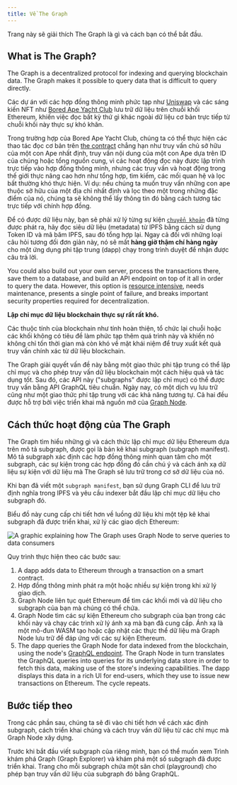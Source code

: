 ```yaml
---
title: Về The Graph
---
```


Trang này sẽ giải thích The Graph là gì và cách bạn có thể bắt đầu.

## What is The Graph?

The Graph is a decentralized protocol for indexing and querying blockchain data. The Graph makes it possible to query data that is difficult to query directly.

Các dự án với các hợp đồng thông minh phức tạp như [Uniswap](https://uniswap.org/) và các sáng kiến NFT như [Bored Ape Yacht Club](https://boredapeyachtclub.com/) lưu trữ dữ liệu trên chuỗi khối Ethereum, khiến việc đọc bất kỳ thứ gì khác ngoài dữ liệu cơ bản trực tiếp từ chuỗi khối này thực sự khó khăn.

Trong trường hợp của Bored Ape Yacht Club, chúng ta có thể thực hiện các thao tác đọc cơ bản trên [the contract](https://etherscan.io/address/0xbc4ca0eda7647a8ab7c2061c2e118a18a936f13d#code) chẳng hạn như truy vấn chủ sở hữu của một con Ape nhất định, truy vấn nội dung của một con Ape dựa trên ID của chúng hoặc tổng nguồn cung, vì các hoạt động đọc này được lập trình trực tiếp vào hợp đồng thông minh, nhưng các truy vấn và hoạt động trong thế giới thực nâng cao hơn như tổng hợp, tìm kiếm, các mối quan hệ và lọc bất thường khó thực hiện. Ví dụ: nếu chúng ta muốn truy vấn những con ape thuộc sở hữu của một địa chỉ nhất định và lọc theo một trong những đặc điểm của nó, chúng ta sẽ không thể lấy thông tin đó bằng cách tương tác trực tiếp với chính hợp đồng.

Để có được dữ liệu này, bạn sẽ phải xử lý từng sự kiện [`chuyển khoản`](https://etherscan.io/address/0xbc4ca0eda7647a8ab7c2061c2e118a18a936f13d#code#L1746) đã từng được phát ra, hãy đọc siêu dữ liệu (metadata) từ IPFS bằng cách sử dụng Token ID và mã băm IPFS, sau đó tổng hợp lại. Ngay cả đối với những loại câu hỏi tương đối đơn giản này, nó sẽ mất **hàng giờ thậm chí hàng ngày** cho một ứng dụng phi tập trung (dapp) chạy trong trình duyệt để nhận được câu trả lời.

You could also build out your own server, process the transactions there, save them to a database, and build an API endpoint on top of it all in order to query the data. However, this option is [resource intensive](/network/benefits/), needs maintenance, presents a single point of failure, and breaks important security properties required for decentralization.

**Lập chỉ mục dữ liệu blockchain thực sự rất rất khó.**

Các thuộc tính của blockchain như tính hoàn thiện, tổ chức lại chuỗi hoặc các khối không có tiêu đề làm phức tạp thêm quá trình này và khiến nó không chỉ tốn thời gian mà còn khó về mặt khái niệm để truy xuất kết quả truy vấn chính xác từ dữ liệu blockchain.

The Graph giải quyết vấn đề này bằng một giao thức phi tập trung có thể lập chỉ mục và cho phép truy vấn dữ liệu blockchain một cách hiệu quả và tác dụng tốt. Sau đó, các API này ("subgraphs" được lập chỉ mục) có thể được truy vấn bằng API GraphQL tiêu chuẩn. Ngày nay, có một dịch vụ lưu trữ cũng như một giao thức phi tập trung với các khả năng tương tự. Cả hai đều được hỗ trợ bởi việc triển khai mã nguồn mở của [Graph Node](https://github.com/graphprotocol/graph-node).

## Cách thức hoạt động của The Graph

The Graph tìm hiểu những gì và cách thức lập chỉ mục dữ liệu Ethereum dựa trên mô tả subgraph, được gọi là bản kê khai subgraph (subgraph manifest). Mô tả subgraph xác định các hợp đồng thông minh quan tâm cho một subgraph, các sự kiện trong các hợp đồng đó cần chú ý và cách ánh xạ dữ liệu sự kiện với dữ liệu mà The Graph sẽ lưu trữ trong cơ sở dữ liệu của nó.

Khi bạn đã viết một `subgraph manifest`, bạn sử dụng Graph CLI để lưu trữ định nghĩa trong IPFS và yêu cầu indexer bắt đầu lập chỉ mục dữ liệu cho subgraph đó.

Biểu đồ này cung cấp chi tiết hơn về luồng dữ liệu khi một tệp kê khai subgraph đã được triển khai, xử lý các giao dịch Ethereum:

![A graphic explaining how The Graph uses Graph Node to serve queries to data consumers](/img/graph-dataflow.png)

Quy trình thực hiện theo các bước sau:

1. A dapp adds data to Ethereum through a transaction on a smart contract.
2. Hợp đồng thông minh phát ra một hoặc nhiều sự kiện trong khi xử lý giao dịch.
3. Graph Node liên tục quét Ethereum để tìm các khối mới và dữ liệu cho subgraph của bạn mà chúng có thể chứa.
4. Graph Node tìm các sự kiện Ethereum cho subgraph của bạn trong các khối này và chạy các trình xử lý ánh xạ mà bạn đã cung cấp. Ánh xạ là một mô-đun WASM tạo hoặc cập nhật các thực thể dữ liệu mà Graph Node lưu trữ để đáp ứng với các sự kiện Ethereum.
5. The dapp queries the Graph Node for data indexed from the blockchain, using the node's [GraphQL endpoint](https://graphql.org/learn/). The Graph Node in turn translates the GraphQL queries into queries for its underlying data store in order to fetch this data, making use of the store's indexing capabilities. The dapp displays this data in a rich UI for end-users, which they use to issue new transactions on Ethereum. The cycle repeats.

## Bước tiếp theo

Trong các phần sau, chúng ta sẽ đi vào chi tiết hơn về cách xác định subgraph, cách triển khai chúng và cách truy vấn dữ liệu từ các chỉ mục mà Graph Node xây dựng.

Trước khi bắt đầu viết subgraph của riêng mình, bạn có thể muốn xem Trình khám phá Graph (Graph Explorer) và khám phá một số subgraph đã được triển khai. Trang cho mỗi subgraph chứa một sân chơi (playground) cho phép bạn truy vấn dữ liệu của subgraph đó bằng GraphQL.
